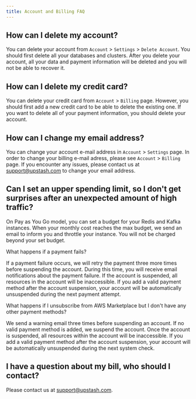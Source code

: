 ```yaml
---
title: Account and Billing FAQ
---
```




## How can I delete my account?
You can delete your account from `Account` > `Settings` > `Delete Account`. You should first delete all your databases and clusters. After you delete your account, all your data and payment information will be deleted and you will not be able to recover it.

## How can I delete my credit card?
You can delete your credit card from `Account` > `Billing` page. However, you should first add a new credit card to be able to delete the existing one. If you want to delete all of your payment information, you should delete your account.

## How can I change my email address?
You can change your account e-mail address in `Account` > `Settings` page. In order to change your billing e-mail adress, please see `Account` > `Billing` page. If you encounter any issues, please contact us at [support@upstash.com](mailto:support@upstash.com) to change your email address.

## Can I set an upper spending limit, so I don't get surprises after an unexpected amount of high traffic?
On Pay as You Go model, you can set a budget for your Redis and Kafka instances. When your monthly cost reaches the max budget, we send an email to inform you and throttle your instance. You will not be charged beyond your set budget.

What happens if a payment fails?

If a payment failure occurs, we will retry the payment three more times before suspending the account. During this time, you will receive email notifications about the payment failure. If the account is suspended, all resources in the account will be inaccessible. If you add a valid payment method after the account suspension, your account will be automatically unsuspended during the next payment attempt.

What happens if I unsubscribe from AWS Marketplace but I don't have any other payment methods?

We send a warning email three times before suspending an account. If no valid payment method is added, we suspend the account. Once the account is suspended, all resources within the account will be inaccessible. If you add a valid payment method after the account suspension, your account will be automatically unsuspended during the next system check.

## I have a question about my bill, who should I contact?
Please contact us at [support@upstash.com](mailto:support@upstash.com).